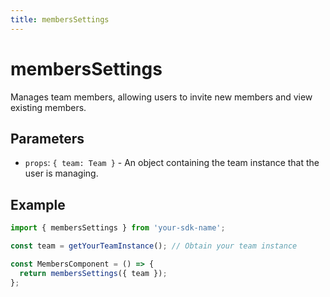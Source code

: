 ```yaml
---
title: membersSettings
---
```


# membersSettings

Manages team members, allowing users to invite new members and view existing members.

## Parameters

- `props`: `{ team: Team }` - An object containing the team instance that the user is managing.

## Example

```typescript
import { membersSettings } from 'your-sdk-name';

const team = getYourTeamInstance(); // Obtain your team instance

const MembersComponent = () => {
  return membersSettings({ team });
};
```